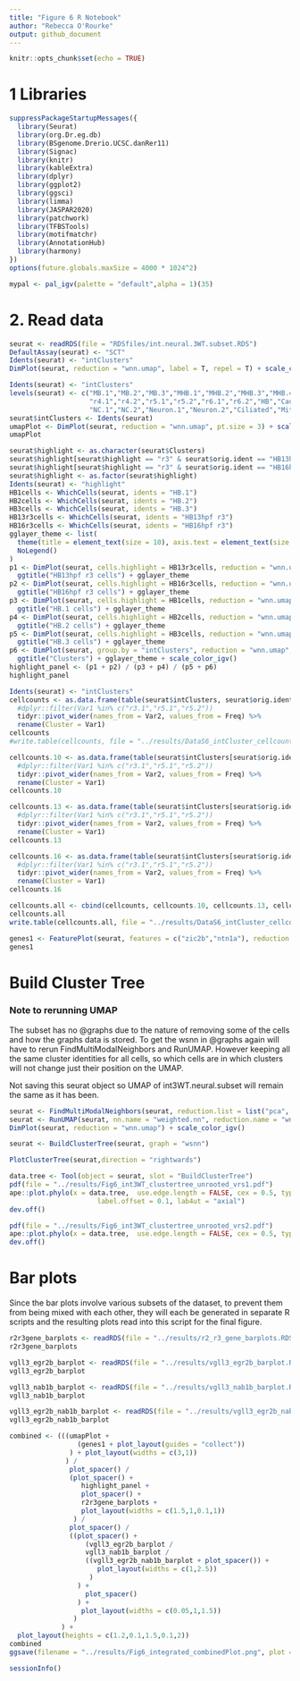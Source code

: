```yaml
---
title: "Figure 6 R Notebook"
author: "Rebecca O'Rourke"
output: github_document
---
```


```r
knitr::opts_chunk$set(echo = TRUE)
```

# 1 Libraries
```r
suppressPackageStartupMessages({
  library(Seurat)
  library(org.Dr.eg.db)
  library(BSgenome.Drerio.UCSC.danRer11)
  library(Signac)
  library(knitr)
  library(kableExtra)
  library(dplyr)
  library(ggplot2)
  library(ggsci)
  library(limma)
  library(JASPAR2020)
  library(patchwork)
  library(TFBSTools)
  library(motifmatchr)
  library(AnnotationHub)
  library(harmony)
})
options(future.globals.maxSize = 4000 * 1024^2)
```

```r
mypal <- pal_igv(palette = "default",alpha = 1)(35)
```

# 2. Read data
```r
seurat <- readRDS(file = "RDSfiles/int.neural.3WT.subset.RDS")
DefaultAssay(seurat) <- "SCT"
Idents(seurat) <- "intClusters"
DimPlot(seurat, reduction = "wnn.umap", label = T, repel = T) + scale_color_igv()
```

```r
Idents(seurat) <- "intClusters"
levels(seurat) <- c("MB.1","MB.2","MB.3","MHB.1","MHB.2","MHB.3","MHB.4","MHB.5","MHB.6","Neurog","r1","r2","r1&r2.1","r1&r2.2","r3.1",
                    "r4.1","r4.2","r5.1","r5.2","r6.1","r6.2","HB","CaudHB.1","CaudHB.2","CaudHB.3","CaudHB.4","SC.1","SC.2","SC.3","SC.4",
                    "NC.1","NC.2","Neuron.1","Neuron.2","Ciliated","Mitochondrial")
seurat$intClusters <- Idents(seurat)
umapPlot <- DimPlot(seurat, reduction = "wnn.umap", pt.size = 3) + scale_color_igv() + theme(legend.text = element_text(size = 16))
umapPlot
```

```r
seurat$highlight <- as.character(seurat$Clusters)
seurat$highlight[seurat$highlight == "r3" & seurat$orig.ident == "HB13hpf"] <- "HB13hpf r3"
seurat$highlight[seurat$highlight == "r3" & seurat$orig.ident == "HB16hpf"] <- "HB16hpf r3"
seurat$highlight <- as.factor(seurat$highlight)
Idents(seurat) <- "highlight"
HB1cells <- WhichCells(seurat, idents = "HB.1")
HB2cells <- WhichCells(seurat, idents = "HB.2")
HB3cells <- WhichCells(seurat, idents = "HB.3")
HB13r3cells <- WhichCells(seurat, idents = "HB13hpf r3")
HB16r3cells <- WhichCells(seurat, idents = "HB16hpf r3")
gglayer_theme <- list(
  theme(title = element_text(size = 10), axis.text = element_text(size = 10), axis.title = element_blank()),
  NoLegend()
)
p1 <- DimPlot(seurat, cells.highlight = HB13r3cells, reduction = "wnn.umap", pt.size = 0.5, sizes.highlight = 0.5) + 
  ggtitle("HB13hpf r3 cells") + gglayer_theme
p2 <- DimPlot(seurat, cells.highlight = HB16r3cells, reduction = "wnn.umap", pt.size = 0.5, sizes.highlight = 0.5) + 
  ggtitle("HB16hpf r3 cells") + gglayer_theme
p3 <- DimPlot(seurat, cells.highlight = HB1cells, reduction = "wnn.umap", pt.size = 0.5, sizes.highlight = 0.5) + 
  ggtitle("HB.1 cells") + gglayer_theme
p4 <- DimPlot(seurat, cells.highlight = HB2cells, reduction = "wnn.umap", pt.size = 0.5, sizes.highlight = 0.5) + 
  ggtitle("HB.2 cells") + gglayer_theme
p5 <- DimPlot(seurat, cells.highlight = HB3cells, reduction = "wnn.umap", pt.size = 0.5, sizes.highlight = 0.5) + 
  ggtitle("HB.3 cells") + gglayer_theme
p6 <- DimPlot(seurat, group.by = "intClusters", reduction = "wnn.umap", pt.size = 0.5, sizes.highlight = 0.5) + 
  ggtitle("Clusters") + gglayer_theme + scale_color_igv()
highlight_panel <- (p1 + p2) / (p3 + p4) / (p5 + p6) 
highlight_panel
```

```r
Idents(seurat) <- "intClusters"
cellcounts <- as.data.frame(table(seurat$intClusters, seurat$orig.ident)) %>%
  #dplyr::filter(Var1 %in% c("r3.1","r5.1","r5.2"))
  tidyr::pivot_wider(names_from = Var2, values_from = Freq) %>%
  rename(Cluster = Var1)
cellcounts
#write.table(cellcounts, file = "../results/DataS6_intCluster_cellcounts.txt", sep = "\t", quote = FALSE, col.names = NA)
```

```r
cellcounts.10 <- as.data.frame(table(seurat$intClusters[seurat$orig.ident == "HB10hpf"], seurat$Clusters[seurat$orig.ident == "HB10hpf"])) %>%
  #dplyr::filter(Var1 %in% c("r3.1","r5.1","r5.2"))
  tidyr::pivot_wider(names_from = Var2, values_from = Freq) %>%
  rename(Cluster = Var1)
cellcounts.10
```

```r
cellcounts.13 <- as.data.frame(table(seurat$intClusters[seurat$orig.ident == "HB13hpf"], seurat$Clusters[seurat$orig.ident == "HB13hpf"])) %>%
  #dplyr::filter(Var1 %in% c("r3.1","r5.1","r5.2"))
  tidyr::pivot_wider(names_from = Var2, values_from = Freq) %>%
  rename(Cluster = Var1)
cellcounts.13
```

```r
cellcounts.16 <- as.data.frame(table(seurat$intClusters[seurat$orig.ident == "HB16hpf"], seurat$Clusters[seurat$orig.ident == "HB16hpf"])) %>%
  #dplyr::filter(Var1 %in% c("r3.1","r5.1","r5.2"))
  tidyr::pivot_wider(names_from = Var2, values_from = Freq) %>%
  rename(Cluster = Var1)
cellcounts.16
```

```r
cellcounts.all <- cbind(cellcounts, cellcounts.10, cellcounts.13, cellcounts.16)
cellcounts.all
write.table(cellcounts.all, file = "../results/DataS6_intCluster_cellcounts.txt", sep = "\t", quote = FALSE, col.names = NA)
```



```r
genes1 <- FeaturePlot(seurat, features = c("zic2b","ntn1a"), reduction = "wnn.umap", max.cutoff = 2, ncol = 1)
genes1
```
# Build Cluster Tree

### Note to rerunning UMAP

The subset has no @graphs due to the nature of removing some of the cells and how the graphs data is stored. To get the wsnn in @graphs again will have to rerun FindMultiModalNeighbors and RunUMAP. However keeping all the same cluster identities for all cells, so which cells are in which clusters will not change just their position on the UMAP.

Not saving this seurat object so UMAP of int3WT.neural.subset will remain the same as it has been.

```r
seurat <- FindMultiModalNeighbors(seurat, reduction.list = list("pca", "harmony"), dims.list = list(1:50, 2:50))
seurat <- RunUMAP(seurat, nn.name = "weighted.nn", reduction.name = "wnn.umap", reduction.key = "wnnUMAP_", assay = "RNA")
DimPlot(seurat, reduction = "wnn.umap") + scale_color_igv()
```

```r
seurat <- BuildClusterTree(seurat, graph = "wsnn")
```

```r
PlotClusterTree(seurat,direction = "rightwards")
```

```r
data.tree <- Tool(object = seurat, slot = "BuildClusterTree")
pdf(file = "../results/Fig6_int3WT_clustertree_unrooted_vrs1.pdf")
ape::plot.phylo(x = data.tree,  use.edge.length = FALSE, cex = 0.5, type = "u", 
                      label.offset = 0.1, lab4ut = "axial")
dev.off()
```

```r
pdf(file = "../results/Fig6_int3WT_clustertree_unrooted_vrs2.pdf")
ape::plot.phylo(x = data.tree,  use.edge.length = FALSE, cex = 0.5, type = "u")
dev.off()
```

# Bar plots

Since the bar plots involve various subsets of the dataset, to prevent them from being mixed with each other, they will each be generated in separate R scripts and the resulting plots read into this script for the final figure.

```r
r2r3gene_barplots <- readRDS(file = "../results/r2_r3_gene_barplots.RDS")
r2r3gene_barplots
```
```r
vgll3_egr2b_barplot <- readRDS(file = "../results/vgll3_egr2b_barplot.RDS")
vgll3_egr2b_barplot
```
```r
vgll3_nab1b_barplot <- readRDS(file = "../results/vgll3_nab1b_barplot.RDS")
vgll3_nab1b_barplot
```

```r
vgll3_egr2b_nab1b_barplot <- readRDS(file = "../results/vgll3_egr2b_nab1b_barplot.RDS")
vgll3_egr2b_nab1b_barplot
```


```r
combined <- (((umapPlot + 
                 (genes1 + plot_layout(guides = "collect"))
               ) + plot_layout(widths = c(3,1))
              ) / 
               plot_spacer() / 
               (plot_spacer() + 
                  highlight_panel + 
                  plot_spacer() + 
                  r2r3gene_barplots + 
                  plot_layout(widths = c(1.5,1,0.1,1))
                ) /
               plot_spacer() /
               ((plot_spacer() +
                   (vgll3_egr2b_barplot / 
                   vgll3_nab1b_barplot / 
                   ((vgll3_egr2b_nab1b_barplot + plot_spacer()) + 
                      plot_layout(widths = c(1,2.5))
                    )
                 ) +
                   plot_spacer()
                 ) +
                  plot_layout(widths = c(0.05,1,1.5))
                )
             ) +
  plot_layout(heights = c(1.2,0.1,1.5,0.1,2))
combined
ggsave(filename = "../results/Fig6_integrated_combinedPlot.png", plot = combined)
```




```r
sessionInfo()
```


